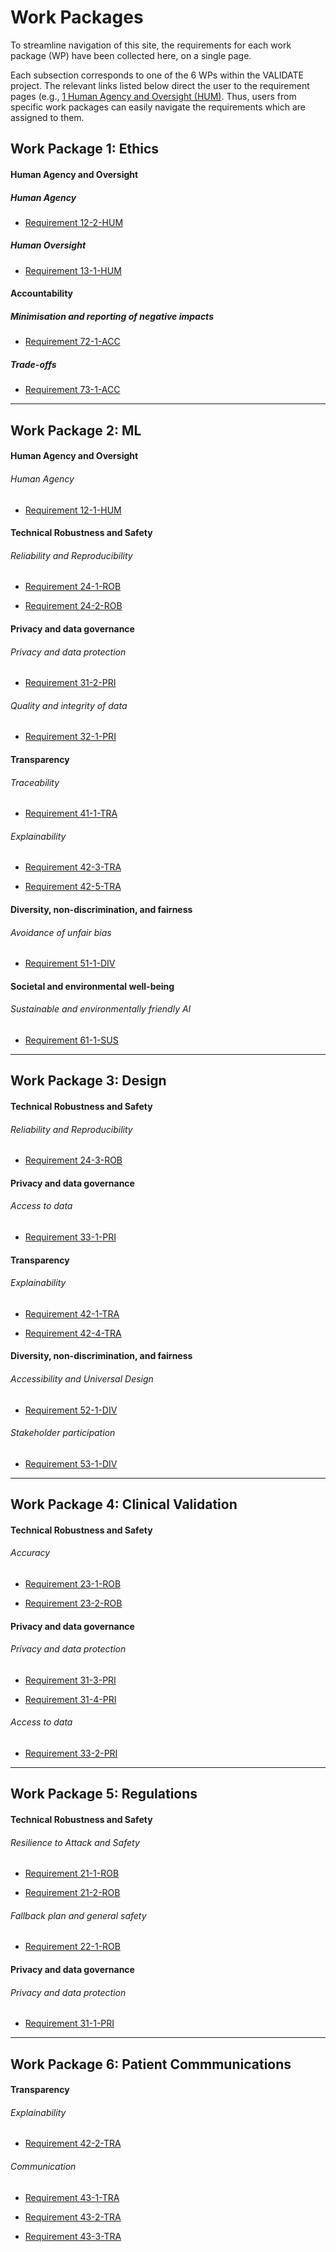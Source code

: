 # Work Packages {.unnumbered}

To streamline navigation of this site, the requirements for each work package (WP) have been collected here, on a single page.

::: callout-tip
Each subsection corresponds to one of the 6 WPs within the VALIDATE project. The relevant links listed below direct the user to the requirement pages (e.g., [1 Human Agency and Oversight (HUM)](1_hum.qmd). Thus, users from specific work packages can easily navigate the requirements which are assigned to them.
:::

## Work Package 1: Ethics {.unnumbered}

#### Human Agency and Oversight

##### Human Agency

- [Requirement 12-2-HUM](1_hum.qmd#12-2-hum)

##### Human Oversight

- [Requirement 13-1-HUM](1_hum.qmd#13-1-hum)

#### Accountability

##### Minimisation and reporting of negative impacts

- [Requirement 72-1-ACC](7_acc.qmd#72-1-acc)

##### Trade-offs

- [Requirement 73-1-ACC](7_acc.qmd#73-1-acc)

------------------------------------------------------------------------

## Work Package 2: ML {.unnumbered}

#### Human Agency and Oversight

###### Human Agency

- [Requirement 12-1-HUM](1_hum.qmd#12-1-hum)

#### Technical Robustness and Safety

###### Reliability and Reproducibility

- [Requirement 24-1-ROB](2_rob.qmd#24-1-rob)  

- [Requirement 24-2-ROB](2_rob.qmd#24-2-rob)

#### Privacy and data governance

###### Privacy and data protection

- [Requirement 31-2-PRI](3_pri.qmd#31-2-pri)

###### Quality and integrity of data

- [Requirement 32-1-PRI](3_pri.qmd#32-1-pri)

#### Transparency

###### Traceability

- [Requirement 41-1-TRA](4_tra.qmd#41-1-tra)

###### Explainability

- [Requirement 42-3-TRA](4_tra.qmd#42-3-tra)

- [Requirement 42-5-TRA](4_tra.qmd#42-5-tra)

#### Diversity, non-discrimination, and fairness

###### Avoidance of unfair bias

- [Requirement 51-1-DIV](5_div.qmd#51-1-div)

#### Societal and environmental well-being

###### Sustainable and environmentally friendly AI

- [Requirement 61-1-SUS](6_sus.qmd#61-1-sus)

------------------------------------------------------------------------

## Work Package 3: Design {.unnumbered}

#### Technical Robustness and Safety

###### Reliability and Reproducibility

- [Requirement 24-3-ROB](2_rob.qmd#24-3-rob)

#### Privacy and data governance

###### Access to data

- [Requirement 33-1-PRI](3_pri.qmd#33-1-pri)

#### Transparency

###### Explainability

- [Requirement 42-1-TRA](4_tra.qmd#42-1-tra)

- [Requirement 42-4-TRA](4_tra.qmd#42-4-tra)

#### Diversity, non-discrimination, and fairness

###### Accessibility and Universal Design

- [Requirement 52-1-DIV](5_div.qmd#52-1-div)

###### Stakeholder participation

- [Requirement 53-1-DIV](5_div.qmd#53-1-div)

------------------------------------------------------------------------

## Work Package 4: Clinical Validation {.unnumbered}

#### Technical Robustness and Safety

###### Accuracy

- [Requirement 23-1-ROB](2_rob.qmd#23-1-rob)

- [Requirement 23-2-ROB](2_rob.qmd#23-2-rob)

#### Privacy and data governance

###### Privacy and data protection

- [Requirement 31-3-PRI](3_pri.qmd#31-3-pri)

- [Requirement 31-4-PRI](3_pri.qmd#31-4-pri)

###### Access to data

- [Requirement 33-2-PRI](3_pri.qmd#33-2-pri)

------------------------------------------------------------------------

## Work Package 5: Regulations {.unnumbered}

#### Technical Robustness and Safety

###### Resilience to Attack and Safety

- [Requirement 21-1-ROB](2_rob.qmd#21-1-rob)

- [Requirement 21-2-ROB](2_rob.qmd#21-2-rob)

###### Fallback plan and general safety

- [Requirement 22-1-ROB](2_rob.qmd#22-1-rob)

#### Privacy and data governance

###### Privacy and data protection

- [Requirement 31-1-PRI](3_pri.qmd#31-1-pri)

------------------------------------------------------------------------

## Work Package 6: Patient Commmunications {.unnumbered}

#### Transparency

###### Explainability

- [Requirement 42-2-TRA](4_tra.qmd#42-2-tra)

###### Communication

- [Requirement 43-1-TRA](4_tra.qmd#43-1-tra)

- [Requirement 43-2-TRA](4_tra.qmd#43-2-tra)

- [Requirement 43-3-TRA](4_tra.qmd#43-3-tra)
